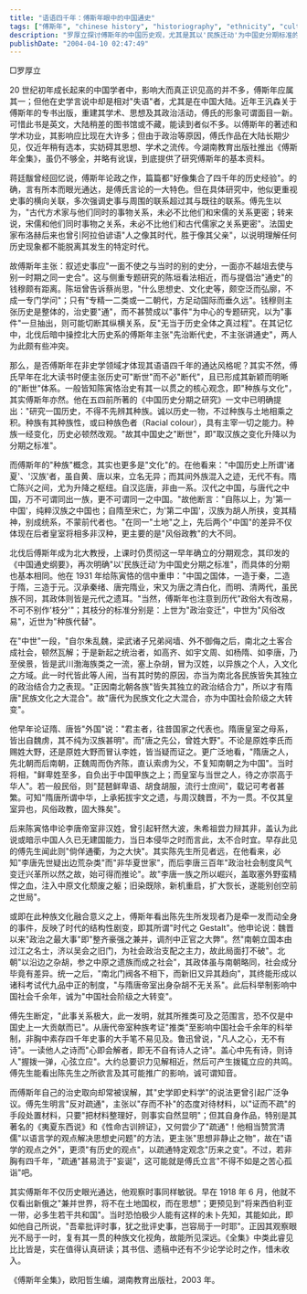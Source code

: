 ```yaml
---
title: "语语四千年：傅斯年眼中的中国通史"
tags: ["傅斯年", "chinese history", "historiography", "ethnicity", "cultural history", "tang dynasty", "book review", "民族融合", "王汎森", "陈寅恪"]
description: "罗厚立探讨傅斯年的中国历史观，尤其是其以'民族迁动'为中国史分期标准的理论。傅斯年认为中国历史可分为'第一中国'（汉族时期）和'第二中国'（种族混合的唐代及以后），主张历史研究应关注事件与其时代的横向联系，强调种族与文化的关系如何塑造历史发展。文章评析了傅斯年对隋唐政权民族构成的观点，其'史学即史料学'主张的真实内涵，以及他对时事的敏锐洞察力。"
publishDate: "2004-04-10 02:47:49"
---
```


□罗厚立  

20 世纪初年成长起来的中国学者中，影响大而真正识见高的并不多，傅斯年应属其一；但他在史学言说中却是相对"失语"者，尤其是在中国大陆。近年王汎森关于傅斯年的专书出版，重建其学术、思想及其政治活动，傅氏的形象可谓面目一新。可惜此书是英文，大陆稍差的图书馆或不藏，能读到者似不多。以傅斯年的著述和学术功业，其影响应比现在大许多；但由于政治等原因，傅氏作品在大陆长期少见，仅近年稍有选本，实妨碍其思想、学术之流传。今湖南教育出版社推出《傅斯年全集》，虽仍不够全，并略有讹误，到底提供了研究傅斯年的基本资料。

蒋廷黻曾经回忆说，傅斯年论政之作，篇篇都"好像集合了四千年的历史经验"。的确，言有所本而眼光通达，是傅氏言论的一大特色。但在具体研究中，他似更重视史事的横向关联，多次强调史事与周围的联系超过其与既往的联系。傅先生以为，"古代方术家与他们同时的事物关系，未必不比他们和宋儒的关系更密；转来说，宋儒和他们同时事物之关系，未必不比他们和古代儒家之关系更密"。法国史家布洛赫后来也曾引阿拉伯谚语"人之像其时代，胜于像其父亲"，以说明理解任何历史现象都不能脱离其发生的特定时代。

故傅斯年主张：叙述史事应"一面不使之与当时的别的史分，一面亦不越俎去使与别一时期之同一史合"。这与侧重专题研究的陈垣看法相近，而与提倡治"通史"的钱穆颇有距离。陈垣曾告诉蔡尚思，"什么思想史、文化史等，颇空泛而弘廓，不成一专门学问"；只有"专精一二类或一二朝代，方足动国际而垂久远"。钱穆则主张历史是整体的，治史要"通"，而不甚赞成以"事件"为中心的专题研究，以为"事件"一旦抽出，则可能切断其纵横关系，反"无当于历史全体之真过程"。在其记忆中，北伐后暗中操控北大历史系的傅斯年主张"先治断代史，不主张讲通史"，两人为此颇有些冲突。

那么，是否傅斯年在非史学领域才体现其语语四千年的通达风格呢？其实不然，傅氏早年在北大读书时便主张历史可"断世"而不必"断代"，且已形成其新颖而明晰的"断世"体系。一般皆知陈寅恪治史有其一以贯之的核心观念，即"种族与文化"，其实傅斯年亦然。他在五四前所著的《中国历史分期之研究》一文中已明确提出："研究一国历史，不得不先辨其种族。诚以历史一物，不过种族与土地相乘之积。种族有其种族性，或曰种族色者（Racial colour），具有主宰一切之能力。种族一经变化，历史必顿然改观。"故其中国史之"断世"，即"取汉族之变化升降以为分期之标准"。

而傅斯年的"种族"概念，其实也更多是"文化"的。在他看来："中国历史上所谓'诸夏'、'汉族'者，虽自黄、唐以来，立名无异；而其间外族混入之迹，无代不有。隋亡陈兴之间，尤为升降之枢纽。自汉迄唐，非由一系。汉代之中国，与唐代之中国，万不可谓同出一族，更不可谓同一之中国。"故他断言："自陈以上，为'第一中国'，纯粹汉族之中国也；自隋至宋亡，为'第二中国'，汉族为胡人所挟，变其精神，别成统系，不蒙前代者也。"在同一"土地"之上，先后两个"中国"的差异不仅体现在后者皇室将相多非汉种，更主要的是"风俗政教"的大不同。

北伐后傅斯年成为北大教授，上课时仍贯彻这一早年确立的分期观念，其印发的《中国通史纲要》，再次明确"以'民族迁动'为中国史分期之标准"，而具体的分期也基本相同。他在 1931 年给陈寅恪的信中重申："中国之国体，一造于秦，二造于隋，三造于元。汉承秦绪、唐完隋业，宋又为唐之清白化，而明、清两代，虽民族不同，其政体则皆是元代之遗耳。"当然，傅斯年也注意到历代"政俗大有改易，不可不别作'枝分'"；其枝分的标准分别是：上世为"政治变迁"，中世为"风俗改易"，近世为"种族代替"。

在"中世"一段，"自尔朱乱魏，梁武诸子兄弟阋墙、外不御侮之后，南北之土客合成社会，顿然瓦解；于是新起之统治者，如高齐、如宇文周、如杨隋、如李唐，乃至侯景，皆是武川渤海族类之一流，塞上杂胡，冒为汉姓，以异族之个人，入文化之方域。此一时代皆此等人闹，当有其时势的原因，亦当为南北各民族皆失其独立的政治结合力之表现。"正因南北朝各族"皆失其独立的政治结合力"，所以才有隋唐"民族文化之大混合"。故"唐代为民族文化之大混合，亦为中国社会阶级之大转变"。

他早年论证隋、唐皆"外国"说："君主者，往昔国家之代表也。隋唐皇室之母系，皆出自魏虏，其不纯为汉族甚明"。而"唐之先公，曾姓大野"。不论是原姓李氏而赐姓大野，还是原姓大野而冒认李姓，皆当疑而证之。更广泛地看，"隋唐之人，先北朝而后南朝，正魏周而伪齐陈，直认索虏为父，不复知南朝之为中国"。当时将相，"鲜卑姓至多，自负出于中国甲族之上；而皇室与当世之人，待之亦崇高于华人"。若一般民俗，则"琵琶鲜卑语、胡食胡服，流行士庶间"，载记可考者甚繁。可知"隋唐所谓中华，上承拓拔宇文之遗，与周汉魏晋，不为一贯。不仅其皇室异也，风俗政教，固大殊矣"。

后来陈寅恪申论李唐帝室非汉姓，曾引起轩然大波，朱希祖尝力辩其非，盖认为此说或暗示中国人久已无建国能力，当日本侵华之时而言此，太不合时宜。早存此见的傅先生闻此则"倘佯通衢，为之大快"。其实陈先生所见者远，在他看来，必知"李唐先世疑出边荒杂类"而"非华夏世家"，而后李唐三百年"政治社会制度风气变迁兴革所以然之故，始可得而推论"。故"李唐一族之所以崛兴，盖取塞外野蛮精悍之血，注入中原文化颓废之躯；旧染既除，新机重启，扩大恢长，遂能别创空前之世局"。

或即在此种族文化融合意义之上，傅斯年看出陈先生所发现者乃是牵一发而动全身的事件，反映了时代的结构性剧变，即其所谓"时代之 Gestalt"。他申论说：魏晋以来"政治之最大事"即"整齐豪强之兼并，调剂中正官之大弊"。然"南朝立国本由过江之名士，济以吴会之旧门，为社会政治支配之主力，故此局面打不破"。北朝"以沿边之杂胡，参之中原之遗族而成之社会"，其政体虽与南朝略同，社会成分毕竟有差异。统一之后，"南北门阀各不相下，而新旧又异其趋向"，其终能形成以诸科考试代九品中正的制度，"与隋唐帝室出身杂胡不无关系"。此后科举制影响中国社会千余年，诚为"中国社会阶级之大转变"。

傅先生断定，"此事关系极大，此一发明，就其所推类可及之范围言，恐不仅是中国史上一大贡献而已"。从唐代帝室种族考证"推类"至影响中国社会千余年的科举制，非胸中素存四千年史事的大手笔不易见及。鲁迅曾说，"凡人之心，无不有诗"。一读他人之诗而"心即会解者，即无不自有诗人之诗"。盖心中先有诗，则诗人"握拨一弹，心弦立应"。大约总要识力见解相近，然后可产生拨辄立应的共鸣。傅先生能看出陈先生之所欲言及其可能推广的影响，诚可谓知音。

而傅斯年自己的治史取向却常被误解，其"史学即史料学"的说法更曾引起广泛争议。傅先生明言"反对疏通"，主张以"存而不补"的态度对待材料，以"证而不疏"的手段处置材料，只要"把材料整理好，则事实自然显明"；但其自身作品，特别是其著名的《夷夏东西说》和《性命古训辨证》，又何尝少了"疏通"！他相当赞赏清儒"以语言学的观点解决思想史问题"的方法，更主张"思想非静止之物"，故在"语学的观点之外"，更须"有历史的观点"，以疏通特定观念"历来之变"。不过，若非胸有四千年，"疏通"甚易流于"妄诞"，这可能就是傅氏立言"不得不如是之苦心孤诣"吧。

其实傅斯年不仅历史眼光通达，他观察时事同样敏锐。早在 1918 年 6 月，他就不仅看出新俄之"兼并世界，将不在土地国权，而在思想"；更预见到"将来西伯利亚一带，必多生若干共和国"。当时恐怕极少人能有这样的未卜先知，其能如此，即如他自己所说，"吾辈批评时事，犹之批评史事，岂容局于一时耶"。正因其观察眼光不局于一时，复有其一贯的种族文化视角，故能所见深远。《全集》中类此睿见比比皆是，实在值得认真研读；其书信、遗稿中还有不少论学论时之作，惜未收入。

《傅斯年全集》，欧阳哲生编，湖南教育出版社，2003 年。

